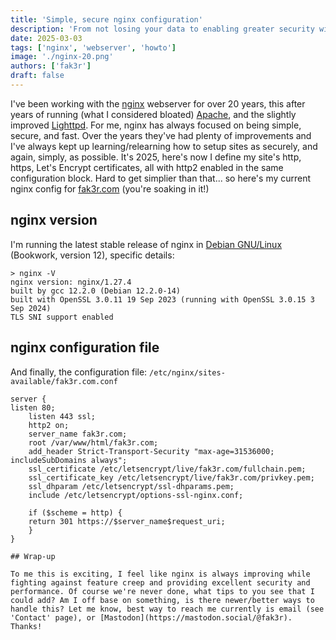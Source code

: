 ```yaml
---
title: 'Simple, secure nginx configuration'
description: 'From not losing your data to enabling greater security with immutable Backups, Wasabi Cloud offers a compelling and afforadable solution'
date: 2025-03-03
tags: ['nginx', 'webserver', 'howto']
image: './nginx-20.png'
authors: ['fak3r']
draft: false
---
```


I've been working with the [nginx](https://nginx.org/) webserver for over 20 years, this after years of running (what I considered bloated) [Apache](https://httpd.apache.org/), and the slightly improved [Lighttpd](https://www.lighttpd.net/). For me, nginx has always focused on being simple, secure, and fast. Over the years they've had plenty of improvements and I've always kept up learning/relearning how to setup sites as securely, and again, simply, as possible. It's 2025, here's now I define my site's http, https, Let's Encrypt certificates, all with http2 enabled in the same configuration block. Hard to get simplier than that... so here's my current nginx config for [fak3r.com](https://fak3r.com) (you're soaking in it!)

## nginx version

I'm running the latest stable release of nginx in [Debian GNU/Linux](https://debian.org) (Bookwork, version 12), specific details:

```shell
> nginx -V
nginx version: nginx/1.27.4
built by gcc 12.2.0 (Debian 12.2.0-14)
built with OpenSSL 3.0.11 19 Sep 2023 (running with OpenSSL 3.0.15 3 Sep 2024)
TLS SNI support enabled
```

## nginx configuration file

And finally, the configuration file: `/etc/nginx/sites-available/fak3r.com.conf`

```shell
server {
listen 80;
    listen 443 ssl;
    http2 on;
    server_name fak3r.com;
    root /var/www/html/fak3r.com;
    add_header Strict-Transport-Security "max-age=31536000; includeSubDomains always";
    ssl_certificate /etc/letsencrypt/live/fak3r.com/fullchain.pem;
    ssl_certificate_key /etc/letsencrypt/live/fak3r.com/privkey.pem;
    ssl_dhparam /etc/letsencrypt/ssl-dhparams.pem;
    include /etc/letsencrypt/options-ssl-nginx.conf;

    if ($scheme = http) {
    return 301 https://$server_name$request_uri;
    }
}

## Wrap-up

To me this is exciting, I feel like nginx is always improving while fighting against feature creep and providing excellent security and performance. Of course we're never done, what tips to you see that I could add? Am I off base on something, is there newer/better ways to handle this? Let me know, best way to reach me currently is email (see 'Contact' page), or [Mastodon](https://mastodon.social/@fak3r). Thanks!
```
